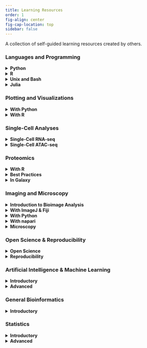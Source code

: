 ```yaml
---
title: Learning Resources
order: 1
fig-align: center
fig-cap-location: top
sidebar: false
---
```


A collection of self-guided learning resources created by others.
  
### Languages and Programming

<details><summary>__Python__</summary>

[How to Learn to Code](https://www.youtube.com/watch?v=mvK0UzFNw1Q) -- A 5 minute video on how to approach programming, either learning theory, soliciting advice, OR (hint hint) __*problem solving*__.

[Python Course: Programming for Everybody (Getting Started with Python)](https://online.umich.edu/courses/programming-for-everybody-getting-started-with-python/) -- A terrific free course by the University of Michigan to learn the basics of programming in `Python`, with no prerequisites. 

[Biopython Course: Bioinformatics with Biopython](https://www.youtube.com/watch?v=ocA2IMe7dpA&list=PLhYDP66xNTKRdtUM8ekEmq1fC0mosXrgn&index=15) -- A 1-hour YouTube course that covers some common uses of biopython. `Biopython` is a set of tools for biological computation that is written in `Python`. It has many useful functions for processing and working with sequence files. 

[Python Cheatsheet](https://www.pythoncheatsheet.org/) -- A quick-reference, cheatsheet-styled website for common tasks/tricks in `Python`. Helpful for beginners and power-users.

</details>

<details><summary>__R__</summary>

[R Course: swirl - learn R, in R](https://swirlstats.com/) -- Super cool way to learn `R` programming and datascience interactively, at your own pace, and in the `R` console. There is a library of courses you can learn from.

[R Course: Data Analysis using R](https://www.youtube.com/playlist?list=PLhR2Go-lh6X4fCAa3c_TBAjZD5A25s7fo) -- A comprehensive and high quality YouTube based course by Dr. Danny Arends (with videos, access to lectures, assignments, and answers) for those within minimal to no previous programming experience. This might be one of the best courses available.

[R for Data Science](https://r4ds.had.co.nz/index.html) -- A website for the "R for Data Science" book, with a focus on how to perform data science with `R`, from data exploration (visualization, workflow, working with tidy data, scripting), wrangling, modeling, and communicating results (`R markdown`).

[R Cheatsheet](https://cran.r-project.org/doc/contrib/Baggott-refcard-v2.pdf) -- A quick-reference cheatsheet for `R`.

</details>

<details><summary>__Unix and Bash__</summary>

[Unix Book: Unix Workbench](https://seankross.com/the-unix-workbench/introduction.html) -- A website (book) for those new to Unix-like operating systems and working at the command-line. This book covers unix and command-line basics, as well as introductory bash programming concepts (math, variables, loops, input/output, arrays, pbraces, functions), and writing programs. As a nice bonus, it also gives brief introductions to `Git`, `GitHub`, and Cloud Computing. 

[Bash Reference: bash-guide](https://github.com/Idnan/bash-guide) -- Common commands, with some minimal examples.

</details>

<details><summary>__Julia__</summary>

[Julia Course: Zero-to-Hero Julia Workshop](https://github.com/Datseris/Zero2Hero-JuliaWorkshop) -- Two day intensive, recorded ([YouTube](https://www.youtube.com/watch?v=Fi7Pf2NveH0)), workshop on the programming language, `Julia`. This workshop is intended for beginners. `Julia` is a programming language designed for scientific computing, to be quick, but also readable and high-level like `Python`. 

</details>

### Plotting and Visualizations

<details><summary>__With Python__</summary>

[Introduction to Data Visualization in Python](https://gilberttanner.com/blog/introduction-to-data-visualization-inpython/) -- A very simple introduction to data visualization in `Python`.

[Python Data Visualization Tutorials](https://realpython.com/tutorials/data-viz/) -- A set of tutorials for plotting with `Python` in `Pandas`, `matplotlib`, `seaborn`, and `bokeh` (interactive visualizations).  

[Interactive Visualizations with Plotly in Python](https://www.kaggle.com/code/kanncaa1/plotly-tutorial-for-beginners) -- An introduction, for beginners, to interactively plotting in `Python` using `Plotly`.

</details>

<details><summary>__With R__</summary>

[Data Visualization with R](https://rkabacoff.github.io/datavis/) -- A Web-based book focused on data visualization and plotting with `R`. It covers data importing, cleaning, using plotting libraries (`ggplot2`), customizing plots, interactive visualization, and more.

[Shiny Cheatsheet](https://shiny.rstudio.com/images/shiny-cheatsheet.pdf) -- A quick reference cheatsheet for creating interactive web apps with `shiny`.

</details>

### Single-Cell Analyses

<details><summary>__Single-Cell RNA-seq__</summary>

[scRNA-seq Analysis Tutorial: Analysis of Single-Cell RNA-seq Data](https://github.com/cellgeni/scRNA.seq.course) -- A continuously updated and comprehensive single-cell RNA-seq analysis tutorial/course, __taught primarily in `R`__. This course begins with a discussion of single-cell methods, experimental design, and data processing and ends with single-cell dataset integration. It uses primarily `Seurat`, but also covers other tools for analysis and integration.  

[scRNA-seq Tutorial: Single-cell best practices](https://www.sc-best-practices.org/preamble.html) -- A very good tutorial on the best practices in single-cell RNA-seq analysis, __taught primarily in `Python`__. This course starts with pre-processing and QC, and ends with a brief overview on CITE-seq, immune repertoire, and integration. The [paper](https://www.embopress.org/doi/full/10.15252/msb.20188746) that this course was originally based on.

[Single-Cell Genomics Workshop: Single-Cell Genomics Day](https://satijalab.org/scgd22/) -- A yearly workshop by the Satija lab (leaders in the world of single-cell analysis) on various single-cell genomics analysis topics/methods. In addition to a "recent and future advances" session, the workshop covers spatial and temporal analysis, epigenomic analysis, genotype-phenotype landscapes, and multimodal analyses.

[scRNA-seq Best Practices Pipeline: nf-core/scrnaseq](https://nf-co.re/scrnaseq) -- A best-practices pipline for processing 10x genomics single-cell data using `Nextflow`, a workflow management tool that provides improved computational metics and reproducibility.

[Curated database of single cell studies](https://www.nxn.se/single-cell-studies/) -- A manually curated database of over 1800 single-cell studies, dating back to 2002. The doi, number of cells, organism, tissue, and experimental method are included, as well as other useful information.

</details>

<details><summary>__Single-Cell ATAC-seq__</summary>

[scATAC-seq Lectues: Best practices for ATAC-seq](https://liulab-dfci.github.io/bioinfo-combio/scatac.html) -- A set of lectures from Ming Tang that cover the scATAC-seq experimental method, pre-processing and QC, and anlysis and integration.

[scATAC-seq Review Paper: Single-cell ATAC sequencing analysis: From data preprocessing to hypothesis generation](https://www.sciencedirect.com/science/article/pii/S2001037020303019#f0005) -- A helpful review of scATAC-seq technologies and analysis software.

</details>

### Proteomics

<details><summary>__With R__</summary>

[R for Mass Spectrometry](https://rformassspectrometry.github.io/docs/) -- A very nice and well documented resource demonstrating how to use flexible and relablle `R` software for the analysis and interpretation of high throughput mass spectrometry assays, including proteomics and metabolomics experiments. 

[Proteomics Tutorial in R](https://pnnl-comp-mass-spec.github.io/proteomics-data-analysis-tutorial/) -- A website-based tutorial covering from initial processing to differential and pathway analyses.

</details>

<details><summary>__Best Practices__</summary>

[Beginner's Guide to Mass Spectrometry](https://portlandpress.com/biochemist/article/42/5/64/226371/A-beginner-s-guide-to-mass-spectrometry-based) -- A beginner-oriented introduction to sample preparation, mass spectrometry and data analysis.

[Best practices for mass-spectrometry-based biomarker discovery](https://www.nature.com/articles/s41596-021-00566-6) -- A high-level paper overview of best practices for mass-spectrometry-based biomarker discovery. 

</details>

<details><summary>__In Galaxy__</summary>

[Proteomics in Galaxy](https://training.galaxyproject.org/training-material/topics/proteomics/) -- A set of training sources focused on proteomics workflows in Galaxy.

</details>

### Imaging and Microscopy

<details><summary>__Introduction to Bioimage Analysis__</summary>

[MOOC: Image Processing and Analysis for Life Scientists](https://www.edx.org/course/image-processing-and-analysis-for-life-scientists) -- A online 7-week, self-paced course covering state of the art image analysis strategies.

[Book Course: Introduction to Bioimage Analysis](https://bioimagebook.github.io/index.html) -- A very well structured book designed to bring biologists up to speed on image analysis while serving as a practical guide to bioimage analysis with `Fiji` and `Python`.

[Video Series: Introduction to bioimage analysis](https://www.ibiology.org/techniques/bioimage-analysis/) -- A nice video introduction to bioimage analysis, covering pre-processing, segmentation, tracking, measurement and pheontype classification, and tips and best practices. A great place to start.

[Paper: A Hitchhiker's guide through the bio-image analysis software universe](https://febs.onlinelibrary.wiley.com/doi/full/10.1002/1873-3468.14451) -- Guidance on how to choose the bioimage analysis software, and what to consider when making that decisions (skills, data type, time, budget, etc.).

</details>

<details><summary>__With ImageJ & Fiji__</summary>

[Bioimage analysis course in Fiji](https://www.youtube.com/playlist?list=PL5ESQNfM5lc7SAMstEu082ivW4BDMvd0U) -- A YouTube course by Robert Haase in bioimage analysis using `Fiji`, a very commonly used open-source image analysis tool.

[Fiji Tutorials](https://www.youtube.com/playlist?list=PL5Edc1v41fyCLFZbBCLo41zFO-_cXBfAb) -- An YouTube series covering the basics of working with `Fiji`, from importing data, to counting cells, to working with movies and batch converting files.

</details>

<details><summary>__With Python__</summary>

[Beginner Course: Image processing with Python for Beginners](https://guiwitz.github.io/PyImageCourse_beginner/README.html) -- An online, hands-on, web-book-based, course that covers basic image processing using `Python` and the scientific packages `Numpy`, `scikit-image`, `Matplotlib`, and `Pandas`.

[Intermediate Course: Image processing with Python for Intermediate Users](https://github.com/guiwitz/PyImageCourse) -- An online `Juypter Notebook`-based course covering intermediate to advanced topics in image processing using `Python`. 

[Video Series: Introductory python tutorials for image processing](https://www.youtube.com/playlist?list=PLHae9ggVvqPgyRQQOtENr6hK0m1UquGaG) -- A series of YouTube videos designed for absolute beginners on Python coding, with an emphasis on image analysis.

[Denoising Images using Python](https://www.youtube.com/playlist?list=PLZsOBAyNTZwanH91tjVOPJ7zpUiLFqM-F) -- A YouTube series on denoising images using python, with a focus on microscopy and scientific imaging. Traditional approaches (Gaussaian, median, bilateral, total variation, non-local means, and BM3D) as well as deep learning techniques (autoencoders and `Noise2Void`) are covered.

</details>


<details><summary>__With napari__</summary>

[napari-training-course](https://github.com/sofroniewn/napari-training-course) -- A `Jupyter Notebook`-based `napari` training course covering how to visualize bioimages, perform manual annotations, and do interactive analyses.

[napari-workshops](http://alisterburt.com/napari-workshops/home.html) -- A set of `napari` workshops, with hands-on examples to work through, covering bioimage visualization, manual annotation, nuclei segmentation (`cellpose napari plugin` and `stardist napari plugin`), using custom colormaps, interactive analysis (`Jupyter Notebook`, `napari`, `scikit-image`, and `scipy`), creating a `napari` plugin, 

[napari-tutorials](https://napari.org/stable/tutorials/index.html) -- A set of `napari` tutorials for those interested in using napari. The tutorials cover how to do basic annotation, image processing, segmentation, and tracking

[napari-how-to guides](https://napari.org/stable/howtos/index.html) -- `Napari` guides for current users of `napari`, explaining how ot use layer, hook up events, work with `ImageJ`, run `napari` in `Docker`, monitor performance, and run `napari` headlessly.

</details>


<details><summary>__Microscopy__</summary>

[Microscopy Series](https://www.ibiology.org/online-biology-courses/microscopy-series/) -- A video series by iBiology on all aspects of microscopy.

[Interactive training: Methods in Microscopy](https://myscope.training/) -- A cool interactive training course on many microscopy techniques.

[Paper: Tutorial - guidance for quantitative confocal microscopy](https://www.nature.com/articles/s41596-020-0313-9) -- A paper tutorial covering confocal microscopy image acquistition (sample preparation, microscope choice, capture configuration and parameters), common pitfalls (photobleaching, cross-talk, etc.) and how to avoid them, and guidelines on analysis and presentation.

[Interactive training: Course on cryo-EM and 3D-EM](http://cryo-em-course.caltech.edu/cryoem_welcome) -- An interactive course from CalTech that covers fundamental concepts, sample preparation, and data processing in cryo-EM and 3D-EM.

</details>

### Open Science & Reproducibility

<details><summary>__Open Science__</summary>

[Posit Cheatsheets](https://posit.co/resources/cheatsheets/?type=posit-cheatsheets/) -- An amazing list of cheatsheets for eveyrthing `rmarkdown`, `shiny`, `reticulate`, `stringr`, `readr`, `sparkly`, `tidyr`, `dplyr`, `ggplot2`, and more.

</details>

<details><summary>__Reproducibility__</summary>

</details>

### Artificial Intelligence & Machine Learning

<details><summary>__Introductory__</summary>

[Hands-On Crash Course: Introduction to Machine Learning](https://developers.google.com/machine-learning/crash-course) -- A foundational course from Google that with exercises, lessons, and interactive visualizations. In this course you will learn and apply machine learning concepts.

[Introduction to Machine Learning](https://developers.google.com/machine-learning/intro-to-ml) -- From Google, a very short introduction to machine learning concepts (does not cover how to implement or work with data).

[Introduction to Machine Learning Problem Framing](https://developers.google.com/machine-learning/problem-framing) -- From Google, learn how to determine when machine learning is a proper approach for a ploblen and how to outline a machine learning solution.

[Data Preparation and Feature Engineering](https://developers.google.com/machine-learning/data-prep) -- From Google, learn how to construct and transform your data for use in machine learning workflows.

[Testing and Debugging](https://developers.google.com/machine-learning/testing-debugging) -- From Gogle, learn how to train a model and use that model to make predictions. The course incluses topics from debugging your model to monitoring your pipeline in production.

[kaggle: Artificial Intelligence](https://www.edx.org/course/artificial-intelligence-ai) -- A MOOC on edx (ColumbiaX) that teaches the fundamental of artificial intelligence and how to apply them.

[kaggle: Intro to Machine Learning](https://www.kaggle.com/learn/intro-to-machine-learning) -- A course by kaggle that teaches the core ideas in machine learning and helps you build your first models.

</details>

<details><summary>__Advanced__</summary>

[kaggle: Intermediate Machine Learning](https://www.kaggle.com/learn/intermediate-machine-learning) -- A course by kaggle that focuses on handling missing values, non-numeric values, data leakage, and more.

[kaggle: Computer Vision](https://www.kaggle.com/learn/computer-vision) -- A course by kaggle that teaches you the vasics of computer vision and how to build convolutional neural networks. You will be using `TensorFlow` and `Keras`.

</details>

### General Bioinformatics

<details><summary>__Introductory__</summary>

[Bioinformatics Course: Bioinformatics for Plant and Animal Sciences](https://www.youtube.com/playlist?list=PLhR2Go-lh6X5A5WbiO3SPHuoWbwpNznUl) -- A quality YouTube based course by Dr. Danny Arends (with [videos](https://www.youtube.com/playlist?list=PLhR2Go-lh6X5A5WbiO3SPHuoWbwpNznUl), access to [lectures](https://dannyarends.nl/bioinformatik/), [assignments](https://dannyarends.nl/bioinfo/), and answers) on bioinformatics. This course covers  biological topics (genetics, molecular biology, metabolism, homology/phylogeny, etc.), as well as computational and analysis topics (transcriptomics, `R`, stats) and ends with learning how to create an `R` package.

[Rosalind](https://rosalind.info/problems/locations/) -- A great resource to learn about bioinformatics (including algorithms) and programming by problem-solving.

</details>

### Statistics

<details><summary>__Introductory__</summary>

[Introductory Stats Course: Introduction to Experimental Design and Hypothesis Testing](https://github.com/gladstone-institutes/Bioinformatics-Workshops/wiki/Introduction-to-Experimental-Design-and-Hypothesis-testing) -- A beginner-friendly set of resources (slides, code) from an online workshop by the Gladstone Institutes to work though. The resources cover concepts underlying hypothesis testing.

</details>

<details><summary>__Advanced__</summary>
[Intermediate Course: Statistics of Enrichment Analyses Methods](https://github.com/gladstone-institutes/Bioinformatics-Workshops/wiki/Statistics-of-Enrichment-Analyses-Methods) -- A course designed for those familiar with basic statistics and experimental design concepts, an understanding of high-throughput analyses (RNA-seq, Mass Spec, etc.), and a working knowledge of `R`.

</details>